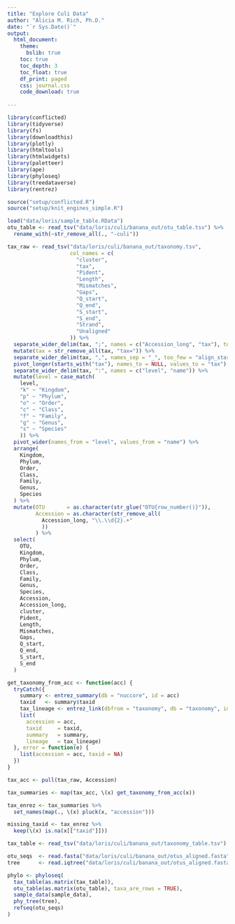```yaml
---
title: "Explore Culi Data"
author: "Alicia M. Rich, Ph.D."
date: "`r Sys.Date()`"
output:
  html_document:
    theme:
      bslib: true
    toc: true
    toc_depth: 3
    toc_float: true
    df_print: paged
    css: journal.css
    code_download: true
  
---
```


```r
library(conflicted)
library(tidyverse)
library(fs)
library(downloadthis)
library(plotly)
library(htmltools)
library(htmlwidgets)
library(paletteer)
library(ape)
library(phyloseq)
library(treedataverse)
library(rentrez)

source("setup/conflicted.R")
source("setup/knit_engines_simple.R")
```

```r
load("data/loris/sample_table.RData")
otu_table <- read_tsv("data/loris/culi/banana_out/otu_table.tsv") %>%
  rename_with(~str_remove_all(., "-culi"))
```

```r
tax_raw <- read_tsv("data/loris/culi/banana_out/taxonomy.tsv",
                    col_names = c(
                      "cluster",
                      "tax",
                      "Pident",
                      "Length",
                      "Mismatches",
                      "Gaps",
                      "Q_start",
                      "Q_end",
                      "S_start",
                      "S_end",
                      "Strand",
                      "Unaligned"
                    )) %>%
  separate_wider_delim(tax, ";", names = c("Accession_long", "tax"), too_many = "drop") %>%
  mutate(tax = str_remove_all(tax, "tax=")) %>%
  separate_wider_delim(tax, ",", names_sep = "_", too_few = "align_start") %>%
  pivot_longer(starts_with("tax"), names_to = NULL, values_to = "tax") %>%
  separate_wider_delim(tax, ":", names = c("level", "name")) %>%
  mutate(level = case_match(
    level,
    "k" ~ "Kingdom",
    "p" ~ "Phylum",
    "o" ~ "Order",
    "c" ~ "Class",
    "f" ~ "Family",
    "g" ~ "Genus",
    "s" ~ "Species"
    )) %>%
  pivot_wider(names_from = "level", values_from = "name") %>%
  arrange(
    Kingdom,
    Phylum,
    Order,
    Class,
    Family,
    Genus,
    Species
  ) %>%
  mutate(OTU       = as.character(str_glue("OTU{row_number()}")),
         Accession = as.character(str_remove_all(
           Accession_long, "\\.\\d{2}.+"
           ))
         ) %>%
  select(
    OTU,
    Kingdom,
    Phylum,
    Order,
    Class,
    Family,
    Genus,
    Species,
    Accession,
    Accession_long,
    cluster,
    Pident,
    Length,
    Mismatches,
    Gaps,
    Q_start,
    Q_end,
    S_start,
    S_end
  )
```

```r
get_taxonomy_from_acc <- function(acc) {
  tryCatch({
    summary <- entrez_summary(db = "nuccore", id = acc)
    taxid   <- summary$taxid
    tax_lineage <- entrez_link(dbfrom = "taxonomy", db = "taxonomy", id = taxid)
    list(
      accession = acc, 
      taxid     = taxid, 
      summary   = summary,
      lineage   = tax_lineage)
  }, error = function(e) {
    list(accession = acc, taxid = NA)
  })
}
```

```r
tax_acc <- pull(tax_raw, Accession)

tax_summaries <- map(tax_acc, \(x) get_taxonomy_from_acc(x))
```

```r
tax_enrez <- tax_summaries %>%
  set_names(map(., \(x) pluck(x, "accession")))
```

```r
missing_taxid <- tax_enrez %>%
  keep(\(x) is.na(x[["taxid"]]))
```



```r
tax_table <- read_tsv("data/loris/culi/banana_out/taxonomy_table.tsv")
```


```r
otu_seqs  <- read.fasta("data/loris/culi/banana_out/otus_aligned.fasta")
tree      <- read.iqtree("data/loris/culi/banana_out/otus_aligned.fasta.treefile")
```

```r
phylo <- phyloseq(
  tax_table(as.matrix(tax_table)),
  otu_table(as.matrix(otu_table), taxa_are_rows = TRUE),
  sample_data(sample_data),
  phy_tree(tree),
  refseq(otu_seqs)
)
```


